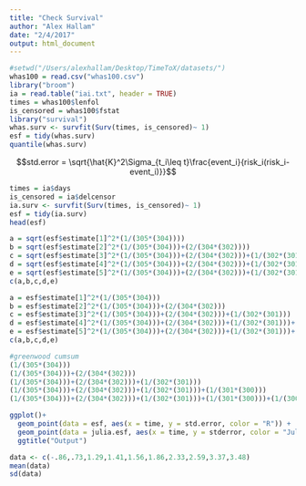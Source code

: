 ```yaml
---
title: "Check Survival"
author: "Alex Hallam"
date: "2/4/2017"
output: html_document
---
```

```r
#setwd("/Users/alexhallam/Desktop/TimeToX/datasets/")
whas100 = read.csv("whas100.csv")
library("broom")
ia = read.table("iai.txt", header = TRUE)
times = whas100$lenfol
is_censored = whas100$fstat
library("survival")
whas.surv <- survfit(Surv(times, is_censored)~ 1)
esf = tidy(whas.surv)
quantile(whas.surv)
```
$$std.error = \sqrt{\hat{K}^2\Sigma_{t_i\leq t}\frac{event_i}{risk_i(risk_i-event_i)}}$$
```r
times = ia$days
is_censored = ia$delcensor
ia.surv <- survfit(Surv(times, is_censored)~ 1)
esf = tidy(ia.surv)
head(esf)
```
```r
a = sqrt(esf$estimate[1]^2*(1/(305*(304))))
b = sqrt(esf$estimate[2]^2*(1/(305*(304)))+(2/(304*(302))))
c = sqrt(esf$estimate[3]^2*(1/(305*(304)))+(2/(304*(302)))+(1/(302*(301))))
d = sqrt(esf$estimate[4]^2*(1/(305*(304)))+(2/(304*(302)))+(1/(302*(301)))+(1/(301*(300))))
e = sqrt(esf$estimate[5]^2*(1/(305*(304)))+(2/(304*(302)))+(1/(302*(301)))+(1/(301*(300)))+(1/(300*(299))))
c(a,b,c,d,e)
```

```r
a = esf$estimate[1]^2*(1/(305*(304)))
b = esf$estimate[2]^2*(1/(305*(304)))+(2/(304*(302)))
c = esf$estimate[3]^2*(1/(305*(304)))+(2/(304*(302)))+(1/(302*(301)))
d = esf$estimate[4]^2*(1/(305*(304)))+(2/(304*(302)))+(1/(302*(301)))+(1/(301*(300)))
e = esf$estimate[5]^2*(1/(305*(304)))+(2/(304*(302)))+(1/(302*(301)))+(1/(301*(300)))+(1/(300*(299)))
c(a,b,c,d,e)
```

```r
#greenwood cumsum
(1/(305*(304)))
(1/(305*(304)))+(2/(304*(302)))
(1/(305*(304)))+(2/(304*(302)))+(1/(302*(301)))
(1/(305*(304)))+(2/(304*(302)))+(1/(302*(301)))+(1/(301*(300)))
(1/(305*(304)))+(2/(304*(302)))+(1/(302*(301)))+(1/(301*(300)))+(1/(300*(299)))
```











```r
ggplot()+
  geom_point(data = esf, aes(x = time, y = std.error, color = "R")) +
  geom_point(data = julia.esf, aes(x = time, y = stderror, color = "Julia")) +
  ggtitle("Output")
```


```r
data <- c(-.86,.73,1.29,1.41,1.56,1.86,2.33,2.59,3.37,3.48)
mean(data)
sd(data)
```


